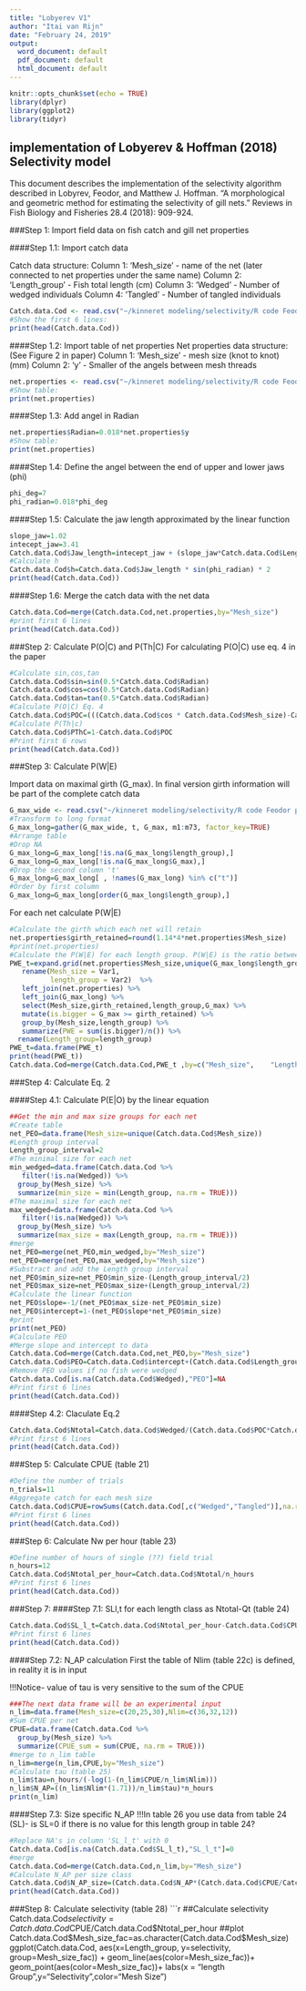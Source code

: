 ```yaml
---
title: "Lobyerev V1"
author: "Itai van Rijn"
date: "February 24, 2019"
output:
  word_document: default
  pdf_document: default
  html_document: default
---
```


```r
knitr::opts_chunk$set(echo = TRUE)
library(dplyr)
library(ggplot2)
library(tidyr)
```

## implementation of Lobyerev & Hoffman (2018) Selectivity model

This document describes the implementation of the selectivity algorithm described in Lobyrev, Feodor, and Matthew J. Hoffman. "A morphological and geometric method for estimating the selectivity of gill nets." Reviews in Fish Biology and Fisheries 28.4 (2018): 909-924.

###Step 1: Import field data on fish catch and gill net properties

####Step 1.1: Import catch data

Catch data structure:
Column 1: 'Mesh_size' - name of the net (later connected to net properties under the same name)
Column 2: 'Length_group' - Fish total length (cm)
Column 3: 'Wedged' - Number of wedged individuals 
Column 4: 'Tangled' - Number of tangled individuals
```r
Catch.data.Cod <- read.csv("~/kinneret modeling/selectivity/R code Feodor paper/Lobyerev-selectivity/Data/Catch data Cod.csv")
#Show the first 6 lines:
print(head(Catch.data.Cod))
```

####Step 1.2: Import table of net properties
Net properties data structure: (See Figure 2 in paper)
Column 1: 'Mesh_size' - mesh size (knot to knot) (mm)
Column 2: 'y' - Smaller of the angels between mesh threads

```r
net.properties <- read.csv("~/kinneret modeling/selectivity/R code Feodor paper/Lobyerev-selectivity/Data/net properties.csv")
#Show table:
print(net.properties)
```

####Step 1.3: Add angel in Radian
```r
net.properties$Radian=0.018*net.properties$y
#Show table:
print(net.properties)
```

####Step 1.4: Define the angel between the end of upper and lower jaws (phi)
```r
phi_deg=7
phi_radian=0.018*phi_deg
```

####Step 1.5: Calculate the jaw length approximated by the linear function
```r
slope_jaw=1.02
intecept_jaw=3.41
Catch.data.Cod$Jaw_length=intecept_jaw + (slope_jaw*Catch.data.Cod$Length_group)
#Calculate h
Catch.data.Cod$h=Catch.data.Cod$Jaw_length * sin(phi_radian) * 2
print(head(Catch.data.Cod))
```
####Step 1.6: Merge the catch data with the net data
```r
Catch.data.Cod=merge(Catch.data.Cod,net.properties,by="Mesh_size")
#print first 6 lines
print(head(Catch.data.Cod))
```

###Step 2: Calculate P(O|C) and P(Th|C)
For calculating P(O|C) use eq. 4 in the paper

```r
#Calculate sin,cos,tan
Catch.data.Cod$sin=sin(0.5*Catch.data.Cod$Radian)
Catch.data.Cod$cos=cos(0.5*Catch.data.Cod$Radian)
Catch.data.Cod$tan=tan(0.5*Catch.data.Cod$Radian)
#Calculate P(O|C) Eq. 4
Catch.data.Cod$POC=(((Catch.data.Cod$cos * Catch.data.Cod$Mesh_size)-Catch.data.Cod$h)*((Catch.data.Cod$sin*Catch.data.Cod$Mesh_size)-(Catch.data.Cod$tan*Catch.data.Cod$h)))/(Catch.data.Cod$cos*Catch.data.Cod$sin*(Catch.data.Cod$Mesh_size)^2)
#Calculate P(Th|c)
Catch.data.Cod$PThC=1-Catch.data.Cod$POC
#Print first 6 rows
print(head(Catch.data.Cod))
```

###Step 3: Calculate P(W|E)

Import data on maximal girth (G_max). In final version girth information will be part of the complete catch data
```r
G_max_wide <- read.csv("~/kinneret modeling/selectivity/R code Feodor paper/Lobyerev-selectivity/Data/G_max_wide.csv", stringsAsFactors=FALSE)
#Transform to long format
G_max_long=gather(G_max_wide, t, G_max, m1:m73, factor_key=TRUE)
#Arrange table
#Drop NA
G_max_long=G_max_long[!is.na(G_max_long$length_group),]
G_max_long=G_max_long[!is.na(G_max_long$G_max),]
#Drop the second column 't'
G_max_long=G_max_long[ , !names(G_max_long) %in% c("t")]
#Order by first column
G_max_long=G_max_long[order(G_max_long$length_group),]
```

For each net calculate P(W|E)
```r
#Calculate the girth which each net will retain
net.properties$girth_retained=round(1.14*4*net.properties$Mesh_size)
#print(net.properties)
#Calculate the P(W|E) for each length group. P(W|E) is the ratio between fish over net.properties$girth_retained and the total number of fish in each group_size for each net type
PWE_t=expand.grid(net.properties$Mesh_size,unique(G_max_long$length_group)) %>% 
   rename(Mesh_size = Var1,
          length_group = Var2)  %>%
   left_join(net.properties) %>% 
   left_join(G_max_long) %>% 
   select(Mesh_size,girth_retained,length_group,G_max) %>% 
   mutate(is.bigger = G_max >= girth_retained) %>% 
   group_by(Mesh_size,length_group) %>% 
   summarize(PWE = sum(is.bigger)/n()) %>%
  rename(Length_group=length_group)
PWE_t=data.frame(PWE_t)
print(head(PWE_t))
Catch.data.Cod=merge(Catch.data.Cod,PWE_t ,by=c("Mesh_size",    "Length_group"))
```
###Step 4: Calculate Eq. 2

####Step 4.1: Calculate P(E|O) by the linear equation

```r
##Get the min and max size groups for each net
#Create table
net_PEO=data.frame(Mesh_size=unique(Catch.data.Cod$Mesh_size))
#Length group interval
Length_group_interval=2
#The minimal size for each net
min_wedged=data.frame(Catch.data.Cod %>%
   filter(!is.na(Wedged)) %>%
  group_by(Mesh_size) %>%
  summarize(min_size = min(Length_group, na.rm = TRUE)))
#The maximal size for each net
max_wedged=data.frame(Catch.data.Cod %>%
   filter(!is.na(Wedged)) %>%
  group_by(Mesh_size) %>%
  summarize(max_size = max(Length_group, na.rm = TRUE)))
#merge
net_PEO=merge(net_PEO,min_wedged,by="Mesh_size")
net_PEO=merge(net_PEO,max_wedged,by="Mesh_size")
#Substract and add the Length group interval
net_PEO$min_size=net_PEO$min_size-(Length_group_interval/2)
net_PEO$max_size=net_PEO$max_size+(Length_group_interval/2)
#Calculate the linear function
net_PEO$slope=-1/(net_PEO$max_size-net_PEO$min_size)
net_PEO$intercept=1-(net_PEO$slope*net_PEO$min_size)
#print
print(net_PEO)
#Calculate PEO
#Merge slope and intercept to data
Catch.data.Cod=merge(Catch.data.Cod,net_PEO,by="Mesh_size")
Catch.data.Cod$PEO=Catch.data.Cod$intercept+(Catch.data.Cod$Length_group)*Catch.data.Cod$slope
#Remove PEO values if no fish were wedged
Catch.data.Cod[is.na(Catch.data.Cod$Wedged),"PEO"]=NA
#Print first 6 lines
print(head(Catch.data.Cod))
```

####Step 4.2: Claculate Eq.2
```r
Catch.data.Cod$Ntotal=Catch.data.Cod$Wedged/(Catch.data.Cod$POC*Catch.data.Cod$PWE*Catch.data.Cod$PEO)
#Print first 6 lines
print(head(Catch.data.Cod))
```

###Step 5: Calculate CPUE
(table 21)
```r
#Define the number of trials
n_trials=11
#Aggregate catch for each mesh size
Catch.data.Cod$CPUE=rowSums(Catch.data.Cod[,c("Wedged","Tangled")],na.rm=T)/n_trials
#Print first 6 lines
print(head(Catch.data.Cod))
```

###Step 6: Calculate Nw per hour
(table 23)
```r
#Define number of hours of single (??) field trial
n_hours=12
Catch.data.Cod$Ntotal_per_hour=Catch.data.Cod$Ntotal/n_hours
#Print first 6 lines
print(head(Catch.data.Cod))
```

###Step 7: 
####Step 7.1: SLl,t for each length class as Ntotal-Qt
(table 24)
```r
Catch.data.Cod$SL_l_t=Catch.data.Cod$Ntotal_per_hour-Catch.data.Cod$CPUE
#Print first 6 lines
print(head(Catch.data.Cod))
```

####Step 7.2: N_AP calculation
First the table of Nlim (table 22c) is defined, in reality it is in input

!!!Notice- value of tau is very sensitive to the sum of the CPUE
```r
###The next data frame will be an experimental input
n_lim=data.frame(Mesh_size=c(20,25,30),Nlim=c(36,32,12))
#Sum CPUE per net
CPUE=data.frame(Catch.data.Cod %>%
  group_by(Mesh_size) %>%
  summarize(CPUE_sum = sum(CPUE, na.rm = TRUE)))
#merge to n_lim table
n_lim=merge(n_lim,CPUE,by="Mesh_size")
#Calculate tau (table 25)
n_lim$tau=n_hours/(-log(1-(n_lim$CPUE/n_lim$Nlim)))
n_lim$N_AP=((n_lim$Nlim*(1.71))/n_lim$tau)*n_hours
print(n_lim)
```

####Step 7.3: Size specific N_AP
!!!In table 26 you use data from table 24 (SL)- is SL=0 if there is no value for this length group in table 24?
```r
#Replace NA's in column 'SL_l_t' with 0
Catch.data.Cod[is.na(Catch.data.Cod$SL_l_t),"SL_l_t"]=0
#merge 
Catch.data.Cod=merge(Catch.data.Cod,n_lim,by="Mesh_size")
#Calculate N_AP per size class
Catch.data.Cod$N_AP_size=(Catch.data.Cod$N_AP*(Catch.data.Cod$CPUE/Catch.data.Cod$CPUE_sum))+Catch.data.Cod$SL_l_t
print(head(Catch.data.Cod))
```

###Step 8: Calculate selectivity
(table 28)
```r
##Calculate selectivity
Catch.data.Cod$selectivity=Catch.data.Cod$CPUE/Catch.data.Cod$Ntotal_per_hour
##plot
Catch.data.Cod$Mesh_size_fac=as.character(Catch.data.Cod$Mesh_size)
ggplot(Catch.data.Cod, aes(x=Length_group, y=selectivity, group=Mesh_size_fac)) +
  geom_line(aes(color=Mesh_size_fac))+
  geom_point(aes(color=Mesh_size_fac))+
   labs(x = "length Group",y="Selectivity",color="Mesh Size")
  
